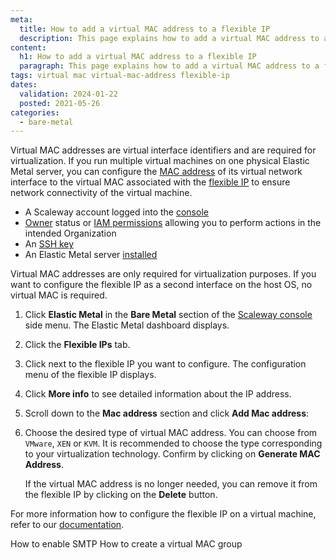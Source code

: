 ```yaml
---
meta:
  title: How to add a virtual MAC address to a flexible IP
  description: This page explains how to add a virtual MAC address to a flexible IP
content:
  h1: How to add a virtual MAC address to a flexible IP
  paragraph: This page explains how to add a virtual MAC address to a flexible IP
tags: virtual mac virtual-mac-address flexible-ip
dates:
  validation: 2024-01-22
  posted: 2021-05-26
categories:
  - bare-metal
---
```


Virtual MAC addresses are virtual interface identifiers and are required for virtualization. If you run multiple virtual machines on one physical Elastic Metal server, you can configure the [MAC address](https://en.wikipedia.org/wiki/MAC_address) of its virtual network interface to the virtual MAC associated with the [flexible IP](/bare-metal/elastic-metal/concepts/#flexible-ip) to ensure network connectivity of the virtual machine.

<Macro id="requirements" />

- A Scaleway account logged into the [console](https://console.scaleway.com)
- [Owner](/identity-and-access-management/iam/concepts/#owner) status or [IAM permissions](/identity-and-access-management/iam/concepts/#permission) allowing you to perform actions in the intended Organization
- An [SSH key](/identity-and-access-management/organizations-and-projects/how-to/create-ssh-key/)
- An Elastic Metal server [installed](/bare-metal/elastic-metal/quickstart/#how-to-create-an-elastic-metal-server)

<Message type="tip">
  Virtual MAC addresses are only required for virtualization purposes. If you want to configure the flexible IP as a second interface on the host OS, no virtual MAC is required.
</Message>

1. Click **Elastic Metal** in the **Bare Metal** section of the [Scaleway console](https://console.scaleway.com) side menu. The Elastic Metal dashboard displays.
2. Click the **Flexible IPs** tab.
3. Click <Icon name="more" /> next to the flexible IP you want to configure. The configuration menu of the flexible IP displays.
4. Click **More info** to see detailed information about the IP address.
5. Scroll down to the **Mac address** section and click **Add Mac address**:
6. Choose the desired type of virtual MAC address. You can choose from `VMware`, `XEN` or `KVM`. It is recommended to choose the type corresponding to your virtualization technology. Confirm by clicking on **Generate MAC Address**.

    If the virtual MAC address is no longer needed, you can remove it from the flexible IP by clicking on the **Delete** button.

For more information how to configure the flexible IP on a virtual machine, refer to our [documentation](/bare-metal/elastic-metal/how-to/configure-flexible-ip/).


<Navigation title="See also">
  <PreviousButton to="/bare-metal/elastic-metal/how-to/enable-smtp/">How to enable SMTP</PreviousButton>
  <NextButton to="/bare-metal/elastic-metal/how-to/create-virtual-mac-group/">How to create a virtual MAC group</NextButton>
</Navigation>